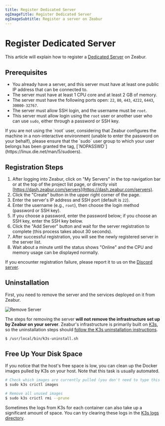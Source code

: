 ```yaml
---
title: Register Dedicated Server
ogImageTitle: Register Dedicated Server
ogImageSubtitle: Register a server on Zeabur
---
```



# Register Dedicated Server

This article will explain how to register a [Dedicated Server](../dedicated-server) on Zeabur.

## Prerequisites

- You already have a server, and this server must have at least one public IP address that can be connected to.
- The server must have at least 1 CPU core and at least 2 GB of memory.
- The server must have the following ports open: `22`, `80`, `443`, `4222`, `6443`, `30000-32767`.
- The server must allow SSH login, and the username must be `root`.
- This server must allow login using the `root` user or another user who can use `sudo`, either through a password or SSH key.

<Callout type="default">
    If you are not using the `root` user, considering that Zeabur configures the machine in a non-interactive environment (unable to enter the password on your behalf), please ensure that the `sudo` user group to which your user belongs has been granted the tag, [`NOPASSWD`](https://linux.die.net/man/5/sudoers).
</Callout>

## Registration Steps

1. After logging into Zeabur, click on "My Servers" in the top navigation bar or at the top of the project list page, or directly visit [https://dash.zeabur.com/servers](https://dash.zeabur.com/servers).
2. Click the "Create" button in the upper right corner of the page.
3. Enter the server's IP address and SSH port (default is `22`).
4. Enter the username (e.g., `root`), then choose the login method (password or SSH key).
5. If you choose a password, enter the password below; if you choose an SSH key, enter the SSH key below.
6. Click the "Add Server" button and wait for the server registration to complete (this process takes about 30 seconds).
7. After successful registration, you will see the newly registered server in the server list.
8. Wait about a minute until the status shows "Online" and the CPU and memory usage can be displayed normally.

If you encounter registration failure, please report it to us on the [Discord server](https://zeabur.com/dc).

## Uninstallation

First, you need to remove the server and the services deployed on it from Zeabur.

![Remove Server](/dedicated-server/remove-server.webp)

The steps for removing the server **will not remove the infrastructure set up by Zeabur on your server**. Zeabur's infrastructure is primarily built on [K3s](https://k3s.io/), so the uninstallation steps should [follow the K3s uninstallation instructions](https://docs.k3s.io/installation/uninstall).

```bash
$ /usr/local/bin/k3s-uninstall.sh
```

## Free Up Your Disk Space

If you notice that the host's free space is low, you can clean up the Docker images pulled by K3s on your host. Note that this task is usually automated.

```bash
# Check which images are currently pulled (you don't need to type this line)
$ sudo k3s crictl images

# Remove all unused images
$ sudo k3s crictl rmi --prune
```

Sometimes the logs from K3s for each container can also take up a significant amount of space. You can try clearing these logs in the [K3s logs directory](https://docs.k3s.io/faq#where-are-the-k3s-logs).
